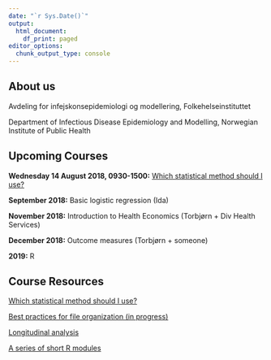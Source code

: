 ```yaml
---
date: "`r Sys.Date()`"
output:
  html_document:
    df_print: paged
editor_options: 
  chunk_output_type: console
---
```


## About us

Avdeling for infejskonsepidemiologi og modellering, Folkehelseinstituttet

Department of Infectious Disease Epidemiology and Modelling, Norwegian Institute of Public Health

## Upcoming Courses

**Wednesday 14 August 2018, 0930-1500:** [Which statistical method should I use?](which_stats_method/index.html)

**September 2018:** Basic logistic regression (Ida)

**November 2018:** Introduction to Health Economics (Torbjørn + Div Health Services)

**December 2018:** Outcome measures (Torbjørn + someone)

**2019:** R

## Course Resources

[Which statistical method should I use?](which_stats_method/index.html)

[Best practices for file organization (in progress)](best_practices_files/index.html)

[Longitudinal analysis](longitudinal_analysis/index.html)

[A series of short R modules](r/index.html)
